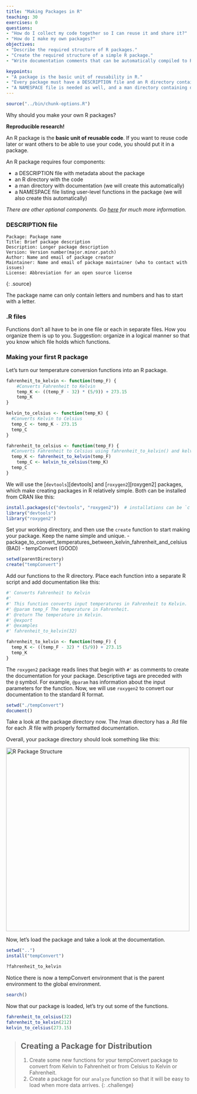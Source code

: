 ```yaml
---
title: "Making Packages in R"
teaching: 30
exercises: 0
questions:
- "How do I collect my code together so I can reuse it and share it?"
- "How do I make my own packages?"
objectives:
- "Describe the required structure of R packages."
- "Create the required structure of a simple R package."
- "Write documentation comments that can be automatically compiled to R's native help and documentation format."

keypoints:
- "A package is the basic unit of reusability in R."
- "Every package must have a DESCRIPTION file and an R directory containing code. These are created by us."
- "A NAMESPACE file is needed as well, and a man directory containing documentation, but both can be autogenerated."
---
```


```r
source("../bin/chunk-options.R")
```

Why should you make your own R packages?

**Reproducible research!**

An R package is the **basic unit of reusable code**.
If you want to reuse code later or want others to be able to use your code, you should put it in a package.

An R package requires four components:

*   a DESCRIPTION file with metadata about the package
*   an R directory with the code
*   a man directory with documentation (we will create this automatically)
*   a NAMESPACE file listing user-level functions in the package (we will also create this automatically)

*There are other optional components. Go [here][r-package-basics] for much more information.*

[r-package-basics]: http://adv-r.had.co.nz/Package-basics.html

### DESCRIPTION file

~~~
Package: Package name
Title: Brief package description
Description: Longer package description
Version: Version number(major.minor.patch)
Author: Name and email of package creator
Maintainer: Name and email of package maintainer (who to contact with issues)
License: Abbreviation for an open source license
~~~
{: .source}

The package name can only contain letters and numbers and has to start with a letter.

### .R files

Functions don't all have to be in one file or each in separate files.
How you organize them is up to you.
Suggestion: organize in a logical manner so that you know which file holds which functions.

### Making your first R package

Let's turn our temperature conversion functions into an R package.

```r
fahrenheit_to_kelvin <- function(temp_F) {
    #Converts Fahrenheit to Kelvin
    temp_K <- ((temp_F - 32) * (5/9)) + 273.15
    temp_K
}
```

```r
kelvin_to_celsius <- function(temp_K) {
  #Converts Kelvin to Celsius
  temp_C <- temp_K - 273.15
  temp_C
}
```

```r
fahrenheit_to_celsius <- function(temp_F) {
  #Converts Fahrenheit to Celsius using fahrenheit_to_kelvin() and kelvin_to_celsius()
  temp_K <- fahrenheit_to_kelvin(temp_F)
	temp_C <- kelvin_to_celsius(temp_K)
  temp_C
}
```

We will use the [`devtools`][devtools] and [`roxygen2`][roxygen2] packages, which make creating packages in R relatively simple. Both can be installed from CRAN like this:

```r
install.packages(c("devtools", "roxygen2"))  # installations can be `c`ombined
library("devtools")
library("roxygen2")
```

Set your working directory, and then use the `create` function to start making your package.
Keep the name simple and unique.
  - package_to_convert_temperatures_between_kelvin_fahrenheit_and_celsius (BAD)
  - tempConvert (GOOD)

```r
setwd(parentDirectory)
create("tempConvert")
```

Add our functions to the R directory.
Place each function into a separate R script and add documentation like this:

```r
#' Converts Fahrenheit to Kelvin
#'
#' This function converts input temperatures in Fahrenheit to Kelvin.
#' @param temp_F The temperature in Fahrenheit.
#' @return The temperature in Kelvin.
#' @export
#' @examples
#' fahrenheit_to_kelvin(32)

fahrenheit_to_kelvin <- function(temp_F) {
  temp_K <- ((temp_F - 32) * (5/9)) + 273.15
  temp_K
}
```

The `roxygen2` package reads lines that begin with `#'` as comments to create the documentation for your package.
Descriptive tags are preceded with the `@` symbol. For example, `@param` has information about the input parameters for the function.
Now, we will use `roxygen2` to convert our documentation to the standard R format.

```r
setwd("./tempConvert")
document()
```

Take a look at the package directory now.
The /man directory has a .Rd file for each .R file with properly formatted documentation.

Overall, your package directory should look something like this:

<img src="../fig/R-package-structure.svg" alt="R Package Structure" width="500" />

Now, let's load the package and take a look at the documentation.

```r
setwd("..")
install("tempConvert")

?fahrenheit_to_kelvin
```

Notice there is now a tempConvert environment that is the parent environment to the global environment.

```r
search()
```

Now that our package is loaded, let's try out some of the functions.

```r
fahrenheit_to_celsius(32)
fahrenheit_to_kelvin(212)
kelvin_to_celsius(273.15)
```

> ## Creating a Package for Distribution
>
> 1. Create some new functions for your tempConvert package to convert from Kelvin to Fahrenheit or from Celsius to Kelvin or Fahrenheit.
> 2. Create a package for our `analyze` function so that it will be easy to load when more data arrives.
{: .challenge}
